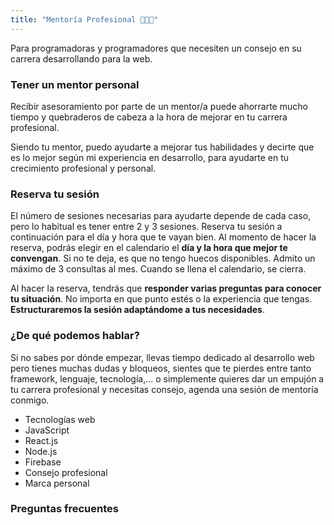 ```yaml
---
title: "Mentoría Profesional 👨🏻‍💻"
---
```


<Summary>
  Para programadoras y programadores que necesiten un consejo en su carrera
  desarrollando para la web.
</Summary>

### Tener un mentor personal

Recibir asesoramiento por parte de un mentor/a puede ahorrarte mucho tiempo y quebraderos de cabeza a la hora
de mejorar en tu carrera profesional.

Siendo tu mentor, puedo ayudarte a mejorar tus habilidades y decirte que es lo mejor según mi experiencia en desarrollo,
para ayudarte en tu crecimiento profesional y personal.

### Reserva tu sesión

El número de sesiones necesarias para ayudarte depende de cada caso, pero lo habitual es tener entre 2 y 3 sesiones.
Reserva tu sesión a continuación para el día y hora que te vayan bien.
Al momento de hacer la reserva, podrás elegir en el calendario el **día y la hora que mejor te convengan**.
Si no te deja, es que no tengo huecos disponibles. Admito un máximo de 3 consultas al mes. Cuando se llena el calendario, se cierra.

Al hacer la reserva, tendrás que **responder varias preguntas para conocer tu situación**.
No importa en que punto estés o la experiencia que tengas. **Estructuraremos la sesión adaptándome a tus necesidades**.

<Tidycal account="carlosazaustre" appointment="mentoria-1h" />

### ¿De qué podemos hablar?

Si no sabes por dónde empezar, llevas tiempo dedicado al desarrollo web pero tienes muchas dudas y bloqueos,
sientes que te pierdes entre tanto framework, lenguaje, tecnología,... o simplemente quieres dar un empujón
a tu carrera profesional y necesitas consejo, agenda una sesión de mentoría conmigo.

- Tecnologías web
- JavaScript
- React.js
- Node.js
- Firebase
- Consejo profesional
- Marca personal

### Preguntas frecuentes

<Dropdown>
  <DropdownItem
    title="¿Cómo puedo hacer el pago?"
    description="Los pagos se realizarán mediante tarjeta de crédito/débito."
  />
  <DropdownItem
    title="¿Qué harás en la asesoría?"
    description="En el momento de contratar la asesoría rellenarás un formulario en el que me harás llegar tus dudas para aprovechar al máximo el tiempo de la asesoría para responderte. Hablaremos de tu carrera, problemas y objetivos, siempre es necesario algunas preguntas para entender bien tu situación."
  />
  <DropdownItem
    title="¿Qué puedo preguntar?"
    description="Puedes preguntar lo que quieras durante el tiempo de la asesoría, yo te asesoraré siempre que tenga los conocimientos de lo que necesites."
  />
  <DropdownItem
    title="¿Dónde se hará la asesoría?"
    description="La asesoría se hará a través de Google Meet/Hangouts por vídeo llamada. Da igual si no tienes webcam, pero si es necesario un micrófono para que podamos hablar. Podremos compartir las pantallas si es necesario para detallar problemas."
  />
</Dropdown>
